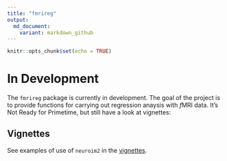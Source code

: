 ```yaml
---
title: "fmrireg"
output:
  md_document:
    variant: markdown_github
---
```


```r
knitr::opts_chunk$set(echo = TRUE)
```

# In Development

The `fmrireg` package is currently in development. The goal of the project is to provide functions for carrying out regression anaysis with *f*MRI data. It's Not Ready for Primetime, but still have a look at vignettes:

## Vignettes

See examples of use of `neuroim2` in the [vignettes](https://bbuchsbaum.github.io/fmrireg/articles/index.html).

